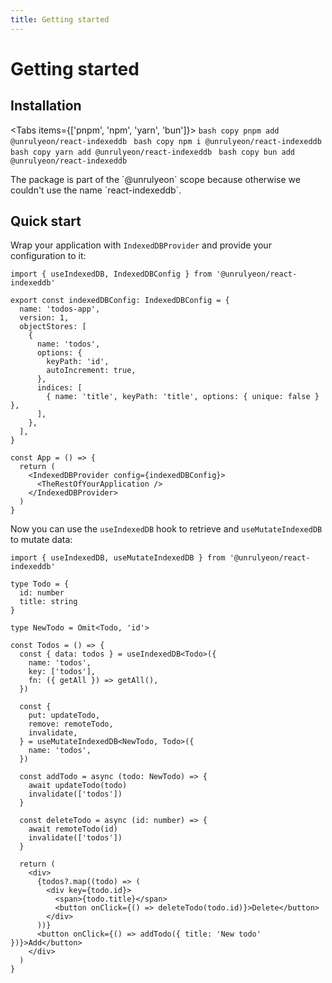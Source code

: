 ```yaml
---
title: Getting started
---
```



# Getting started

## Installation

<Tabs items={['pnpm', 'npm', 'yarn', 'bun']}>
  <Tab>```bash copy pnpm add @unrulyeon/react-indexeddb ```</Tab>
  <Tab>```bash copy npm i @unrulyeon/react-indexeddb ```</Tab>
  <Tab>```bash copy yarn add @unrulyeon/react-indexeddb ```</Tab>
  <Tab>```bash copy bun add @unrulyeon/react-indexeddb ```</Tab>
</Tabs>

<Callout emoji="ℹ️">
  The package is part of the `@unrulyeon` scope because otherwise we couldn't
  use the name `react-indexeddb`.
</Callout>

## Quick start

Wrap your application with `IndexedDBProvider` and provide your configuration to it:

```tsx
import { useIndexedDB, IndexedDBConfig } from '@unrulyeon/react-indexeddb'

export const indexedDBConfig: IndexedDBConfig = {
  name: 'todos-app',
  version: 1,
  objectStores: [
    {
      name: 'todos',
      options: {
        keyPath: 'id',
        autoIncrement: true,
      },
      indices: [
        { name: 'title', keyPath: 'title', options: { unique: false } },
      ],
    },
  ],
}

const App = () => {
  return (
    <IndexedDBProvider config={indexedDBConfig}>
      <TheRestOfYourApplication />
    </IndexedDBProvider>
  )
}
```

Now you can use the `useIndexedDB` hook to retrieve and `useMutateIndexedDB` to mutate data:

```tsx
import { useIndexedDB, useMutateIndexedDB } from '@unrulyeon/react-indexeddb'

type Todo = {
  id: number
  title: string
}

type NewTodo = Omit<Todo, 'id'>

const Todos = () => {
  const { data: todos } = useIndexedDB<Todo>({
    name: 'todos',
    key: ['todos'],
    fn: ({ getAll }) => getAll(),
  })

  const {
    put: updateTodo,
    remove: remoteTodo,
    invalidate,
  } = useMutateIndexedDB<NewTodo, Todo>({
    name: 'todos',
  })

  const addTodo = async (todo: NewTodo) => {
    await updateTodo(todo)
    invalidate(['todos'])
  }

  const deleteTodo = async (id: number) => {
    await remoteTodo(id)
    invalidate(['todos'])
  }

  return (
    <div>
      {todos?.map((todo) => (
        <div key={todo.id}>
          <span>{todo.title}</span>
          <button onClick={() => deleteTodo(todo.id)}>Delete</button>
        </div>
      ))}
      <button onClick={() => addTodo({ title: 'New todo' })}>Add</button>
    </div>
  )
}
```

